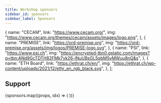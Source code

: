 ```yaml
---
title: Workshop sponsors
sidebar_id: sponsors
sidebar_label: Sponsors
---
```



  {
    name: "CECAM",
    link: "https://www.cecam.org/",
    img: "https://www.cecam.org/themes/cecam/assets/images/logo.png",
  },
  {
    name: "PREMISE",
    link: "https://ord-premise.org",
    img: "https://ord-premise.org/assets/img/logos/PREMISE-logo.svg",
  },
  {
    name: "PSI",
    link: "https://www.psi.ch",
    img: "https://encrypted-tbn0.gstatic.com/images?q=tbn:ANd9GcTDTH82FMk7yk26-lNuUBsGL5qbM5vMWuu8nQ&s",
  },
  {
    name: "ETH Board",
    link: "https://ethrat.ch/en/",
    img: "https://ethrat.ch/wp-content/uploads/2021/12/ethr_en_rgb_black.svg",
  },
];

## Support

<div className="container">
  <div className="row">
    {sponsors.map((props, idx) => (
      <Sponsor key={idx} {...props} />
    ))}
  </div>
</div>
